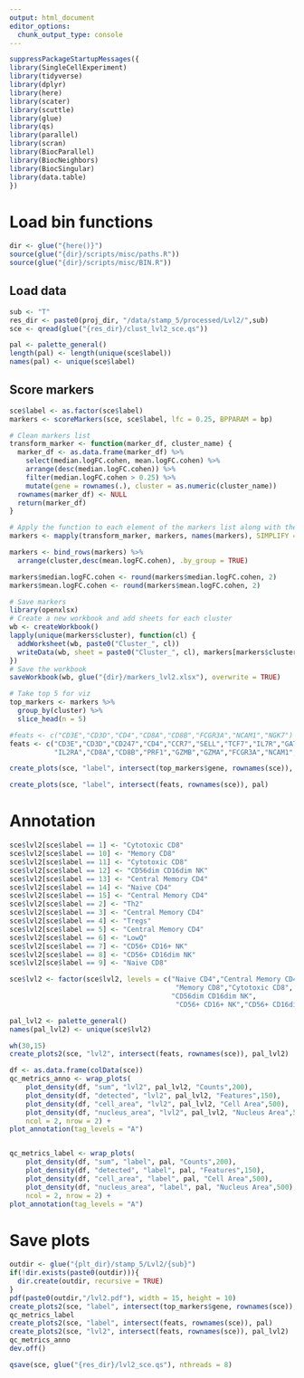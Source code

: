 ```yaml
---
output: html_document
editor_options: 
  chunk_output_type: console
---
```

```r
suppressPackageStartupMessages({
library(SingleCellExperiment)
library(tidyverse)
library(dplyr)
library(here)
library(scater)
library(scuttle)
library(glue)
library(qs)
library(parallel)
library(scran)
library(BiocParallel)
library(BiocNeighbors)
library(BiocSingular)
library(data.table)
})
```

# Load bin functions
```r
dir <- glue("{here()}")
source(glue("{dir}/scripts/misc/paths.R"))
source(glue("{dir}/scripts/misc/BIN.R"))
```

## Load data
```r
sub <- "T"
res_dir <- paste0(proj_dir, "/data/stamp_5/processed/Lvl2/",sub)
sce <- qread(glue("{res_dir}/clust_lvl2_sce.qs"))
```


```r
pal <- palette_general()
length(pal) <- length(unique(sce$label))
names(pal) <- unique(sce$label)
```

## Score markers
```r
sce$label <- as.factor(sce$label)
markers <- scoreMarkers(sce, sce$label, lfc = 0.25, BPPARAM = bp)
```

```r
# Clean markers list
transform_marker <- function(marker_df, cluster_name) {
  marker_df <- as.data.frame(marker_df) %>%
    select(median.logFC.cohen, mean.logFC.cohen) %>%
    arrange(desc(median.logFC.cohen)) %>%
    filter(median.logFC.cohen > 0.25) %>%
    mutate(gene = rownames(.), cluster = as.numeric(cluster_name))
  rownames(marker_df) <- NULL
  return(marker_df)
}

# Apply the function to each element of the markers list along with their names
markers <- mapply(transform_marker, markers, names(markers), SIMPLIFY = FALSE)

markers <- bind_rows(markers) %>%
  arrange(cluster,desc(mean.logFC.cohen), .by_group = TRUE) 

markers$median.logFC.cohen <- round(markers$median.logFC.cohen, 2)
markers$mean.logFC.cohen <- round(markers$mean.logFC.cohen, 2)
```

```r
# Save markers
library(openxlsx)
# Create a new workbook and add sheets for each cluster
wb <- createWorkbook()
lapply(unique(markers$cluster), function(cl) {
  addWorksheet(wb, paste0("Cluster_", cl))
  writeData(wb, sheet = paste0("Cluster_", cl), markers[markers$cluster == cl, ])
})
# Save the workbook
saveWorkbook(wb, glue("{dir}/markers_lvl2.xlsx"), overwrite = TRUE)
```

```r
# Take top 5 for viz
top_markers <- markers %>%
  group_by(cluster) %>%
  slice_head(n = 5)
```


```r
#feats <- c("CD3E","CD3D","CD4","CD8A","CD8B","FCGR3A","NCAM1","NGK7")
feats <- c("CD3E","CD3D","CD247","CD4","CCR7","SELL","TCF7","IL7R","GATA3","FOXP3","CTLA4",
           "IL2RA","CD8A","CD8B","PRF1","GZMB","GZMA","FCGR3A","NCAM1","NGK7","GZMK")
```

```r
create_plots(sce, "label", intersect(top_markers$gene, rownames(sce)), pal)
```

```r
create_plots(sce, "label", intersect(feats, rownames(sce)), pal)
```

# Annotation
```r
sce$lvl2[sce$label == 1] <- "Cytotoxic CD8"
sce$lvl2[sce$label == 10] <- "Memory CD8"
sce$lvl2[sce$label == 11] <- "Cytotoxic CD8"
sce$lvl2[sce$label == 12] <- "CD56dim CD16dim NK"
sce$lvl2[sce$label == 13] <- "Central Memory CD4"
sce$lvl2[sce$label == 14] <- "Naive CD4"
sce$lvl2[sce$label == 15] <- "Central Memory CD4"
sce$lvl2[sce$label == 2] <- "Th2"
sce$lvl2[sce$label == 3] <- "Central Memory CD4"
sce$lvl2[sce$label == 4] <- "Tregs"
sce$lvl2[sce$label == 5] <- "Central Memory CD4"
sce$lvl2[sce$label == 6] <- "LowQ"
sce$lvl2[sce$label == 7] <- "CD56+ CD16+ NK"
sce$lvl2[sce$label == 8] <- "CD56+ CD16dim NK"
sce$lvl2[sce$label == 9] <- "Naive CD8"
```

```r
sce$lvl2 <- factor(sce$lvl2, levels = c("Naive CD4","Central Memory CD4","Th2","Tregs","Naive CD8",
                                         "Memory CD8","Cytotoxic CD8",
                                        "CD56dim CD16dim NK",
                                         "CD56+ CD16+ NK","CD56+ CD16dim NK","LowQ"))
```


```r
pal_lvl2 <- palette_general()
names(pal_lvl2) <- unique(sce$lvl2)
```

```r
wh(30,15)
create_plots2(sce, "lvl2", intersect(feats, rownames(sce)), pal_lvl2)
```

```r
df <- as.data.frame(colData(sce))
qc_metrics_anno <- wrap_plots(
    plot_density(df, "sum", "lvl2", pal_lvl2, "Counts",200),
    plot_density(df, "detected", "lvl2", pal_lvl2, "Features",150),
    plot_density(df, "cell_area", "lvl2", pal_lvl2, "Cell Area",500),
    plot_density(df, "nucleus_area", "lvl2", pal_lvl2, "Nucleus Area",500),
    ncol = 2, nrow = 2) +
plot_annotation(tag_levels = "A")


qc_metrics_label <- wrap_plots(
    plot_density(df, "sum", "label", pal, "Counts",200),
    plot_density(df, "detected", "label", pal, "Features",150),
    plot_density(df, "cell_area", "label", pal, "Cell Area",500),
    plot_density(df, "nucleus_area", "label", pal, "Nucleus Area",500),
    ncol = 2, nrow = 2) +
plot_annotation(tag_levels = "A")
```


# Save plots
```r
outdir <- glue("{plt_dir}/stamp_5/Lvl2/{sub}")
if(!dir.exists(paste0(outdir))){
  dir.create(outdir, recursive = TRUE)
}
pdf(paste0(outdir,"/lvl2.pdf"), width = 15, height = 10)
create_plots2(sce, "label", intersect(top_markers$gene, rownames(sce)), pal)
qc_metrics_label
create_plots2(sce, "label", intersect(feats, rownames(sce)), pal)
create_plots2(sce, "lvl2", intersect(feats, rownames(sce)), pal_lvl2)
qc_metrics_anno
dev.off()
```


```r
qsave(sce, glue("{res_dir}/lvl2_sce.qs"), nthreads = 8)
```
